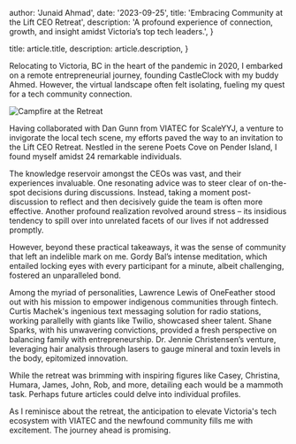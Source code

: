 
  author: 'Junaid Ahmad',
  date: '2023-09-25',
  title: 'Embracing Community at the Lift CEO Retreat',
  description:
    'A profound experience of connection, growth, and insight amidst Victoria’s top tech leaders.',
}

  title: article.title,
  description: article.description,
}


Relocating to Victoria, BC in the heart of the pandemic in 2020, I embarked on a remote entrepreneurial journey, founding CastleClock with my buddy Ahmed. However, the virtual landscape often felt isolating, fueling my quest for a tech community connection.

<Image src={campfireRetreat} alt="Campfire at the Retreat" />

Having collaborated with Dan Gunn from VIATEC for ScaleYYJ, a venture to invigorate the local tech scene, my efforts paved the way to an invitation to the Lift CEO Retreat. Nestled in the serene Poets Cove on Pender Island, I found myself amidst 24 remarkable individuals.

The knowledge reservoir amongst the CEOs was vast, and their experiences invaluable. One resonating advice was to steer clear of on-the-spot decisions during discussions. Instead, taking a moment post-discussion to reflect and then decisively guide the team is often more effective. Another profound realization revolved around stress – its insidious tendency to spill over into unrelated facets of our lives if not addressed promptly.

However, beyond these practical takeaways, it was the sense of community that left an indelible mark on me. Gordy Bal’s intense meditation, which entailed locking eyes with every participant for a minute, albeit challenging, fostered an unparalleled bond.

Among the myriad of personalities, Lawrence Lewis of OneFeather stood out with his mission to empower indigenous communities through fintech. Curtis Machek's ingenious text messaging solution for radio stations, working parallelly with giants like Twilio, showcased sheer talent. Shane Sparks, with his unwavering convictions, provided a fresh perspective on balancing family with entrepreneurship. Dr. Jennie Christensen’s venture, leveraging hair analysis through lasers to gauge mineral and toxin levels in the body, epitomized innovation.

While the retreat was brimming with inspiring figures like Casey, Christina, Humara, James, John, Rob, and more, detailing each would be a mammoth task. Perhaps future articles could delve into individual profiles.

As I reminisce about the retreat, the anticipation to elevate Victoria's tech ecosystem with VIATEC and the newfound community fills me with excitement. The journey ahead is promising.
